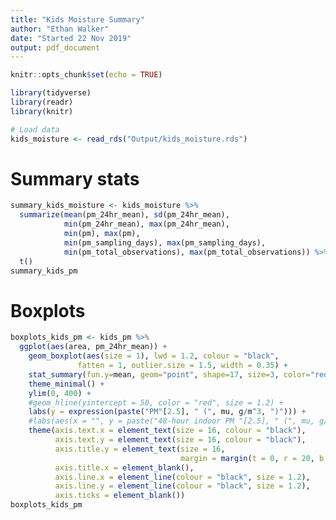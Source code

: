 ```yaml
---
title: "Kids Moisture Summary"
author: "Ethan Walker"
date: "Started 22 Nov 2019"
output: pdf_document
---
```


```r
knitr::opts_chunk$set(echo = TRUE)
```

```r
library(tidyverse)
library(readr)
library(knitr)
```

```r
# Load data
kids_moisture <- read_rds("Output/kids_moisture.rds")
```

# Summary stats
```r
summary_kids_moisture <- kids_moisture %>% 
  summarize(mean(pm_24hr_mean), sd(pm_24hr_mean),
            min(pm_24hr_mean), max(pm_24hr_mean),
            min(pm), max(pm),
            min(pm_sampling_days), max(pm_sampling_days),
            min(pm_total_observations), max(pm_total_observations)) %>% 
  t()
summary_kids_pm
```

# Boxplots
```r
boxplots_kids_pm <- kids_pm %>% 
  ggplot(aes(area, pm_24hr_mean)) +
    geom_boxplot(aes(size = 1), lwd = 1.2, colour = "black", 
               fatten = 1, outlier.size = 1.5, width = 0.35) +
    stat_summary(fun.y=mean, geom="point", shape=17, size=3, color="red") +
    theme_minimal() +
    ylim(0, 400) +
    #geom_hline(yintercept = 50, color = "red", size = 1.2) +
    labs(y = expression(paste("PM"[2.5], " (", mu, g/m^3, ")"))) +
    #labs(aes(x = "", y = paste("48-hour indoor PM "[2.5], " (", mu, g/m^3, ")"))) +
    theme(axis.text.x = element_text(size = 16, colour = "black"),
          axis.text.y = element_text(size = 16, colour = "black"),
          axis.title.y = element_text(size = 16,
                                      margin = margin(t = 0, r = 20, b = 0, l = 0)),
          axis.title.x = element_blank(),
          axis.line.x = element_line(colour = "black", size = 1.2), 
          axis.line.y = element_line(colour = "black", size = 1.2), 
          axis.ticks = element_blank())
boxplots_kids_pm
```

